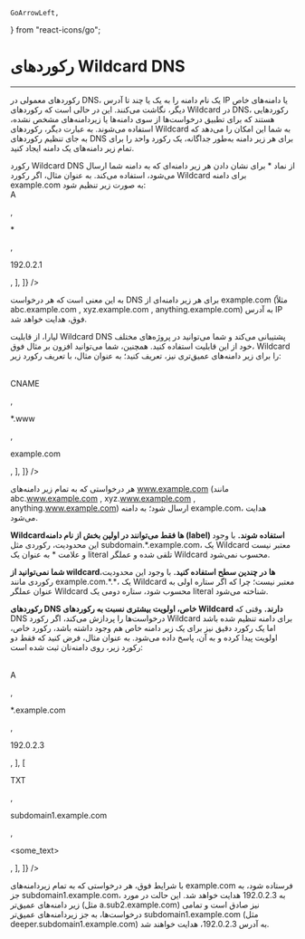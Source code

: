     GoArrowLeft,
} from "react-icons/go";


<Layout>
<Head>
<title>مستندات آشنایی با Wildcard DNS Records - لیارا</title>
<meta property="og:title" content="مستندات خدمات رایانش ابری لیارا" />
<meta property="og:description" content="مستندات آشنایی با رکوردهای Wildcard DNS در کنسول لیارا"  />
<meta property="og:image" content="https://media.liara.ir/logos/liara-poster.jpg" />
</Head>

# رکوردهای Wildcard DNS

<hr className="mb-2" />

رکوردهای معمولی در DNS، یک نام دامنه را 
به یک یا چند تا آدرس IP یا دامنه‌های خاص دیگر،
نگاشت می‌کنند. این در حالی است که 
رکوردهای Wildcard در DNS، رکوردهایی هستند که برای تطبیق درخواست‌ها از سوی دامنه‌ها یا زیردامنه‌های مشخص نشده، استفاده می‌شوند.
به عبارت دیگر، رکوردهای Wildcard به شما این امکان را می‌دهد که به جای تنظیم رکوردهای 
DNS برای هر زیر دامنه به‌طور جداگانه، یک رکورد واحد را برای تمام زیر دامنه‌های یک دامنه ایجاد کنید.

<Section id="how-wildcard-dns-record-works" title="رکوردهای Wildcard چگونه کار می‌کنند؟" />
رکورد Wildcard DNS از نماد <Important>*</Important> برای نشان دادن هر زیر دامنه‌ای که به دامنه شما ارسال می‌شود، استفاده می‌کند. به عنوان مثال، اگر رکورد Wildcard برای دامنه <Important>example.com</Important> به صورت زیر تنظیم شود:

<div dir='ltr'>
<Table headers={[
  "Type",
  "Name",
  "Value",
]} data={[
  [
    <p><Important>A</Important></p>,
    <p><Important>*</Important></p>,
    <p><Important>192.0.2.1</Important></p>,
  ],
]}
/>
</div>

به این معنی است که هر درخواست DNS برای هر زیر دامنه‌ای از example.com (مثلاً abc.example.com , xyz.example.com , anything.example.com) به آدرس IP فوق، هدایت خواهد شد.

لیارا، از قابلیت Wildcard DNS پشتیبانی می‌کند و شما می‌توانید در پروژه‌های مختلف خود از این قابلیت استفاده کنید. 
همچنین، شما می‌توانید افزون بر مثال فوق، Wildcard را برای زیر دامنه‌های عمیق‌تری نیز، تعریف کنید؛ به عنوان مثال، با تعریف رکورد زیر: 

<div dir='ltr'>
<Table headers={[
  "Type",
  "Name",
  "Value",
]} data={[
  [
    <p><Important>CNAME</Important></p>,
    <p><Important>*.www</Important></p>,
    <p><Important>example.com</Important></p>,
  ],
]}
/>
</div>

هر درخواستی که به تمام زیر دامنه‌های <Important>www.example.com</Important> (مانند abc.www.example.com , xyz.www.example.com , anything.www.example.com) ارسال شود؛ به دامنه example.com، هدایت می‌شود. 

<Section id="wildcard-limitations" title="محدودیت‌های رکورد Wildcard DNS" />

<b>Wildcardها فقط می‌توانند در اولین بخش از نام دامنه (label) استفاده شوند.</b> با وجود این محدودیت، رکوردی مثل <Important>subdomain.*.example.com</Important>، یک Wildcard معتبر نیست و علامت * به عنوان یک literal تلقی شده 
و عملگر Wildcard محسوب نمی‌شود.   

<div className="h-3" />

<b>شما نمی‌توانید از wildcardها در چندین سطح استفاده کنید.</b> با وجود این محدودیت، رکوردی مانند <Important>example.com.\*.\*</Important>، یک Wildcard معتبر نیست؛ چرا که 
اگر ستاره اولی به عنوان عملگر Wildcard محسوب شود، ستاره دومی یک literal شناخته می‌شود.

<div className="h-3" />


<b>رکوردهای DNS خاص، اولویت بیشتری نسبت به رکوردهای Wildcard دارند.</b> وقتی که DNS درخواست‌ها را پردازش می‌کند، اگر رکورد Wildcard برای دامنه تنظیم شده باشد اما یک رکورد دقیق نیز برای یک زیر دامنه خاص هم وجود داشته باشد، رکورد خاص، اولویت پیدا کرده و به آن، پاسخ داده می‌شود.
به عنوان مثال، فرض کنید که فقط دو رکورد زیر، روی دامنه‌تان ثبت شده است: 

<div dir='ltr'>
<Table headers={[
  "Type",
  "Name",
  "Value",
]} data={[
  [
    <p><Important>A</Important></p>,
    <p><Important>*.example.com</Important></p>,
    <p><Important>192.0.2.3</Important></p>,
  ],
  [
    <p><Important>TXT</Important></p>,
    <p><Important>subdomain1.example.com</Important></p>,
    <p><Important>&lt;some_text&gt;</Important></p>,
  ],
]}
/>
</div>

با شرایط فوق، هر درخواستی که به تمام زیردامنه‌های example.com فرستاده شود، به جز subdomain1.example.com، به 192.0.2.3 هدایت خواهد شد. 
این حالت در مورد زیر دامنه‌های عمیق‌تر (مثل a.sub2.example.com) نیز صادق است و 
تمامی درخواست‌ها، به جز زیردامنه‌های عمیق‌تر subdomain1.example.com (مثل deeper.subdomain1.example.com) به آدرس 192.0.2.3، هدایت خواهند شد.

</Layout>